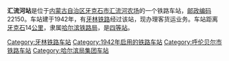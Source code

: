{{noteTA
|1=zh-cn:始发车次; zh-hk:列車班次;
|2=zh-cn:车次; zh-hk:班次;
}}
{{Infobox China railway station 
|车站名称 = 汇流河站
|车站名称拼音 = 
|车站地址 = [[内蒙古自治区|内蒙古自治区]][[牙克石市|牙克石市]]
|归属 = [[哈尔滨铁路局|哈尔滨铁路局]]
|车站等级 = [[四等站_(中铁)|四等站]]
|线路 = [[牙林铁路|牙林铁路]]
}}
'''汇流河站'''是位于[[内蒙古自治区|内蒙古自治区]][[牙克石市|牙克石市]][[汇流河农场|汇流河农场]]的一个铁路车站，[[邮政编码|邮政编码]]22150。车站建于1942年，有[[牙林铁路|牙林铁路]]经过该站，现办理客货运业务。车站距离[[牙克石|牙克石]]14[[公里|公里]]，隶属[[哈尔滨铁路局|哈尔滨铁路局]]，是[[四等站_(中铁)|四等站]]。

{{start rail box}}
{{s-inop|[[牙克石站|牙克石站]]}}
{{s-line|[[牙林铁路|牙林铁路]]}}
{{s-inop|[[护林站|护林站]]}}
{{end box}}
{{牙林铁路}}
{{铁路车站小作品}}
{{内蒙古小作品}}

[[Category:牙林铁路车站|Category:牙林铁路车站]]
[[Category:1942年启用的铁路车站|Category:1942年启用的铁路车站]]
[[Category:呼伦贝尔市铁路车站|Category:呼伦贝尔市铁路车站]]
[[Category:哈尔滨局集团车站|Category:哈尔滨局集团车站]]